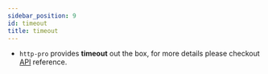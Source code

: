 ```yaml
---
sidebar_position: 9
id: timeout
title: timeout
---
```



- `http-pro` provides **timeout** out the box, for more details please checkout [API](../API/HttpOptions#timeout) reference.

<Timeout />
